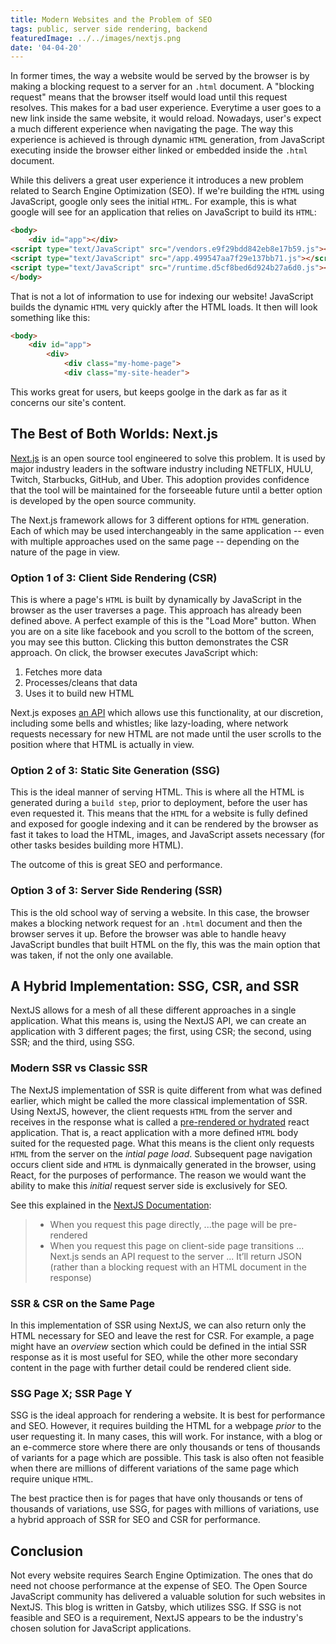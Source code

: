 ```yaml
---
title: Modern Websites and the Problem of SEO
tags: public, server side rendering, backend
featuredImage: ../../images/nextjs.png
date: '04-04-20'
---
```


In former times, the way a website would be served by the browser is by making a blocking request to a server for an `.html` document. A "blocking request" means that the browser itself would load until this request resolves. This makes for a bad user experience. Everytime a user goes to a new link inside the same website, it would reload. Nowadays, user's expect a much different experience when navigating the page. The way this experience is achieved is through dynamic `HTML` generation, from JavaScript executing inside the browser either linked or embedded inside the `.html` document.

While this delivers a great user experience it introduces a new problem related to Search Engine Optimization (SEO). If we're building the `HTML` using JavaScript, google only sees the initial `HTML`. For example, this is what google will see for an application that relies on JavaScript to build its `HTML`:

```html
<body>
    <div id="app"></div>
<script type="text/JavaScript" src="/vendors.e9f29bdd842eb8e17b59.js"></script>
<script type="text/JavaScript" src="/app.499547aa7f29e137bb71.js"></script>
<script type="text/JavaScript" src="/runtime.d5cf8bed6d924b27a6d0.js"></script>
</body>
```

That is not a lot of information to use for indexing our website! JavaScript builds the dynamic `HTML` very quickly after the HTML loads. It then will look something like this:

```html
<body>
    <div id="app">
        <div>
            <div class="my-home-page">
            <div class="my-site-header">
```

This works great for users, but keeps goolge in the dark as far as it concerns our site's content.

## The Best of Both Worlds: Next.js
[Next.js](https://github.com/zeit/next.js) is an open source tool engineered to solve this problem. It is used by major industry leaders in the software industry including NETFLIX, HULU, Twitch, Starbucks, GitHub, and Uber. This adoption provides confidence that the tool will be maintained for the forseeable future until a better option is developed by the open source community.

The Next.js framework allows for 3 different options for `HTML` generation. Each of which may be used interchangeably in the same application -- even with multiple approaches used on the same page -- depending on the nature of the page in view.

### Option 1 of 3: Client Side Rendering (CSR)
This is where a page's `HTML` is built by dynamically by JavaScript in the browser as the user traverses a page. This approach has already been defined above. A perfect example of this is the "Load More" button. When you are on a site like facebook and you scroll to the bottom of the screen, you may see this button. Clicking this button demonstrates the CSR approach. On click, the browser executes JavaScript which:

1. Fetches more data
2. Processes/cleans that data
3. Uses it to build new HTML

Next.js exposes [an API](https://swr.now.sh/) which allows use this functionality, at our discretion, including some bells and whistles; like lazy-loading, where network requests necessary for new HTML are not made until the user scrolls to the position where that HTML is actually in view.

### Option 2 of 3: Static Site Generation (SSG)
This is the ideal manner of serving HTML. This is where all the HTML is generated during a `build step`, prior to deployment, before the user has even requested it. This means that the `HTML` for a website is fully defined and exposed for google indexing and it can be rendered by the browser as fast it takes to load the HTML, images, and JavaScript assets necessary (for other tasks besides building more HTML).

The outcome of this is great SEO and performance.

### Option 3 of 3: Server Side Rendering  (SSR)
This is the old school way of serving a website. In this case, the browser makes a blocking network request for an `.html` document and then the browser serves it up. Before the browser was able to handle heavy JavaScript bundles that built HTML on the fly, this was the main option that was taken, if not the only one available. 

## A Hybrid Implementation: SSG, CSR, and SSR
NextJS allows for a mesh of all these different approaches in a single application. What this means is, using the NextJS API, we can create an application with 3 different pages; the first, using CSR; the second, using SSR; and the third, using SSG.

### Modern SSR vs Classic SSR
The NextJS implementation of SSR is quite different from what was defined earlier, which might be called the more classical implementation of SSR. Using NextJS, however, the client requests `HTML` from the server and receives in the response what is called a [pre-rendered or hydrated](https://nextjs.org/docs/basic-features/pages#pre-rendering) react application. That is, a react application with a more defined `HTML` body suited for the requested page. What this means is the client only requests `HTML` from the server on the _intial page load_. Subsequent page navigation occurs client side and `HTML` is dynmaically generated in the browser, using React, for the purposes of performance. The reason we would want the ability to make this _initial_ request server side is exclusively for SEO.

See this explained in the [NextJS Documentation](https://nextjs.org/docs/basic-features/data-fetching#typescript-use-getserversideprops):
> - When you request this page directly, ...the page will be pre-rendered
> - When you request this page on client-side page transitions ... Next.js sends an API request to the server ... It’ll return JSON (rather than a blocking request with an HTML document in the response)

### SSR & CSR on the Same Page
In this implementation of SSR using NextJS, we can also return only the HTML necessary for SEO and leave the rest for CSR. For example, a page might have an _overview_ section which could be defined in the intial SSR response as it is most useful for SEO, while the other more secondary content in the page with further detail could be rendered client side.

### SSG Page X; SSR Page Y
SSG is the ideal approach for rendering a website. It is best for performance and SEO. However, it requires building the HTML for a webpage _prior_ to the user requesting it. In many cases, this will work. For instance, with a blog or an e-commerce store where there are only thousands or tens of thousands of variants for a page which are possible. This task is also often not feasible when there are millions of different variations of the same page which require unique `HTML`.

The best practice then is for pages that have only thousands or tens of thousands of variations, use SSG, for pages with millions of variations, use a hybrid approach of SSR for SEO and CSR for performance.

## Conclusion
Not every website requires Search Engine Optimization. The ones that do need not choose performance at the expense of SEO. The Open Source JavaScript community has delivered a valuable solution for such websites in NextJS. This blog is written in Gatsby, which utilizes SSG. If SSG is not feasible and SEO is a requirement, NextJS appears to be the industry's chosen solution for JavaScript applications.